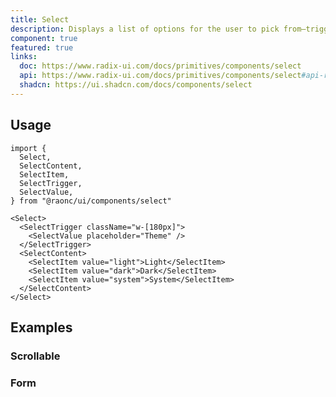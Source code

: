 ```yaml
---
title: Select
description: Displays a list of options for the user to pick from—triggered by a button.
component: true
featured: true
links:
  doc: https://www.radix-ui.com/docs/primitives/components/select
  api: https://www.radix-ui.com/docs/primitives/components/select#api-reference
  shadcn: https://ui.shadcn.com/docs/components/select
---
```


<ComponentPreview name="select-demo" />

## Usage

```tsx
import {
  Select,
  SelectContent,
  SelectItem,
  SelectTrigger,
  SelectValue,
} from "@raonc/ui/components/select"
```

```tsx
<Select>
  <SelectTrigger className="w-[180px]">
    <SelectValue placeholder="Theme" />
  </SelectTrigger>
  <SelectContent>
    <SelectItem value="light">Light</SelectItem>
    <SelectItem value="dark">Dark</SelectItem>
    <SelectItem value="system">System</SelectItem>
  </SelectContent>
</Select>
```

## Examples

### Scrollable

<ComponentPreview name="select-scrollable" />

### Form

<ComponentPreview name="select-form" />
